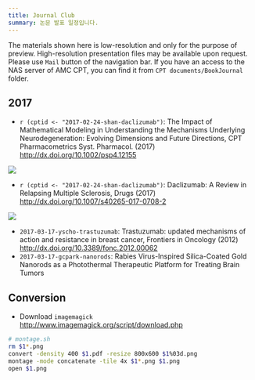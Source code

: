 ```yaml
---
title: Journal Club
summary: 논문 발표 일정입니다.
---
```


The materials shown here is low-resolution and only for the purpose of preview. 
High-resolution presentation files may be available upon request. Please use `Mail` button of the navigation bar.
If you have an access to the NAS server of AMC CPT, you can find it from `CPT documents/BookJournal` folder.

## 2017

- `r (cptid <- "2017-02-24-shan-daclizumab")`: The Impact of Mathematical Modeling in Understanding the Mechanisms Underlying Neurodegeneration: Evolving Dimensions and Future Directions, CPT Pharmacometrics Syst. Pharmacol. (2017) <http://dx.doi.org/10.1002/psp4.12155>

![](/assets/`r paste0(cptid, ".png")`)

- `r (cptid <- "2017-02-24-shan-daclizumab")`: Daclizumab: A Review in Relapsing Multiple Sclerosis, Drugs (2017) <http://dx.doi.org/10.1007/s40265-017-0708-2>

![](/assets/`r paste0(cptid, ".png")`)

- `2017-03-17-yscho-trastuzumab`: Trastuzumab: updated mechanisms of action and resistance in breast cancer, Frontiers in Oncology (2012) <http://dx.doi.org/10.3389/fonc.2012.00062>
- `2017-03-17-gcpark-nanorods`: Rabies Virus-Inspired Silica-Coated Gold Nanorods as a Photothermal Therapeutic Platform for Treating Brain Tumors


## Conversion

- Download `imagemagick` <http://www.imagemagick.org/script/download.php>

```bash
# montage.sh
rm $1*.png
convert -density 400 $1.pdf -resize 800x600 $1%03d.png
montage -mode concatenate -tile 4x $1*.png $1.png
open $1.png
```
